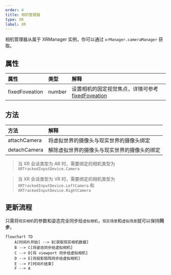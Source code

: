 ```yaml
---
order: 4
title: 相机管理器
type: XR
label: XR
---
```


相机管理器从属于 XRManager 实例，你可以通过 `xrManager.cameraManager` 获取。

## 属性

| 属性 | 类型 | 解释 |
| :-- | :-- | :-- |
| fixedFoveation | number | 设置相机的固定视觉焦点，详情可参考[fixedFoveation](https://developer.mozilla.org/en-US/docs/Web/API/XRProjectionLayer/fixedFoveation) |

## 方法

| 方法         | 解释                                         |
| :----------- | :------------------------------------------- |
| attachCamera | 将虚拟世界的摄像头与现实世界的摄像头绑定     |
| detachCamera | 解除虚拟世界的摄像头与现实世界的摄像头的绑定 |

> 当 XR 会话类型为 AR 时，需要绑定的相机类型为 `XRTrackedInputDevice.Camera`

> 当 XR 会话类型为 VR 时，需要绑定的相机类型为 `XRTrackedInputDevice.LeftCamera` 和 `XRTrackedInputDevice.RightCamera`

## 更新流程

只需将`现实相机`的参数和姿态完全同步给`虚拟相机`，`现实场景`和`虚拟场景`就可以保持**同步**。

```mermaid
flowchart TD
    A[时间片开始] --> B[获取现实相机数据]
    B --> C[将姿态同步给虚拟相机]
    C --> D[将 viewport 同步给虚拟相机]
    D --> E[将投影矩阵同步给虚拟相机]
    E --> F[时间片结束]
    F --> A
```
